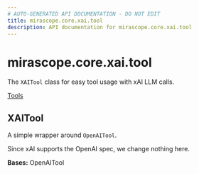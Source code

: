 ```yaml
---
# AUTO-GENERATED API DOCUMENTATION - DO NOT EDIT
title: mirascope.core.xai.tool
description: API documentation for mirascope.core.xai.tool
---
```


# mirascope.core.xai.tool

The `XAITool` class for easy tool usage with xAI LLM calls.

<Info title="Usage">

[Tools](/docs/mirascope/learn/tools)

</Info>

## <ApiType type="Class" path="core/xai/tool" symbolName="XAITool" /> XAITool

A simple wrapper around `OpenAITool`.

Since xAI supports the OpenAI spec, we change nothing here.

**Bases:** OpenAITool


